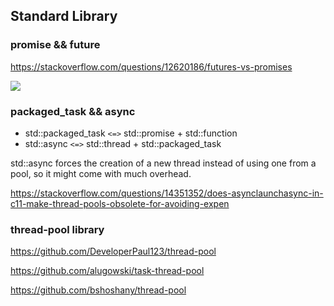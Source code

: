 
## Standard Library

### promise && future

https://stackoverflow.com/questions/12620186/futures-vs-promises

<Image src="/images/cplusplus/future-promise.jpg" width={400} height={250}/>

### packaged_task && async

- std::packaged_task `<=>` std::promise + std::function
- std::async `<=>` std::thread + std::packaged_task

std::async forces the creation of a new thread instead of using one from a pool, so it might come with 
much overhead. 

https://stackoverflow.com/questions/14351352/does-asynclaunchasync-in-c11-make-thread-pools-obsolete-for-avoiding-expen

### thread-pool library

https://github.com/DeveloperPaul123/thread-pool

https://github.com/alugowski/task-thread-pool

https://github.com/bshoshany/thread-pool